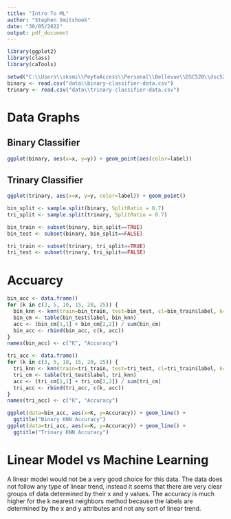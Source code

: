 ```yaml
---
title: "Intro To ML"
author: "Stephen Smitshoek"
date: "30/05/2022"
output: pdf_document
---
```


```r
library(ggplot2)
library(class)
library(caTools)
```

```r
setwd("C:\\Users\\sksmi\\PeytoAccess\\Personal\\Bellevue\\DSC520\\dsc520")
binary <- read.csv("data\\binary-classifier-data.csv")
trinary <- read.csv("data\\trinary-classifier-data.csv")
```

# Data Graphs

## Binary Classifier
```r
ggplot(binary, aes(x=x, y=y)) + geom_point(aes(color=label))
```

## Trinary Classifier
```r
ggplot(trinary, aes(x=x, y=y, color=label)) + geom_point()
```

```r
bin_split <- sample.split(binary, SplitRatio = 0.7)
tri_split <- sample.split(trinary, SplitRatio = 0.7)

bin_train <- subset(binary, bin_split==TRUE)
bin_test <- subset(binary, bin_split==FALSE)

tri_train <- subset(trinary, tri_split==TRUE)
tri_test <- subset(trinary, tri_split==FALSE)
```

# Accuarcy

```r
bin_acc <- data.frame()
for (k in c(3, 5, 10, 15, 20, 25)) {
  bin_knn <- knn(train=bin_train, test=bin_test, cl=bin_train$label, k=k)
  bin_cm <- table(bin_test$label, bin_knn)
  acc <- (bin_cm[1,1] + bin_cm[2,2]) / sum(bin_cm)
  bin_acc <- rbind(bin_acc, c(k, acc))
}
names(bin_acc) <- c("K", "Accuracy")
```

```r
tri_acc <- data.frame()
for (k in c(3, 5, 10, 15, 20, 25)) {
  tri_knn <- knn(train=tri_train, test=tri_test, cl=tri_train$label, k=k)
  tri_cm <- table(tri_test$label, tri_knn)
  acc <- (tri_cm[1,1] + tri_cm[2,2]) / sum(tri_cm)
  tri_acc <- rbind(tri_acc, c(k, acc))
}
names(tri_acc) <- c("K", "Accuracy")
```

```r
ggplot(data=bin_acc, aes(x=K, y=Accuracy)) + geom_line() + 
  ggtitle("Binary KNN Accuracy")
ggplot(data=tri_acc, aes(x=K, y=Accuracy)) + geom_line() + 
  ggtitle("Trinary KNN Accuracy")
```

# Linear Model vs Machine Learning

A linear model would not be a very good choice for this data.  The data does not follow any type of linear trend, instead it seems that there are very clear groups of data determined by their x and y values.  The accuracy is much higher for the k nearest neighbors method because the labels are determined by the x and y attributes and not any sort of linear trend.